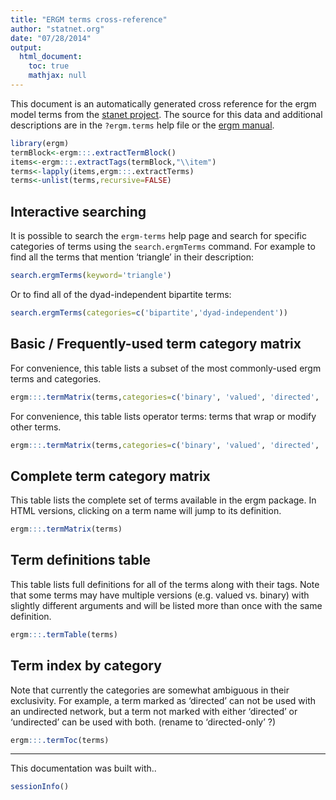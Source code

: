 ```yaml
---
title: "ERGM terms cross-reference"
author: "statnet.org"
date: "07/28/2014"
output: 
  html_document:
    toc: true
    mathjax: null
---
```

<style type="text/css">
table, td, th {
  border: 1px solid #cccccc;
  padding: 8px;
}
</style>

<!-- 
%\VignetteEngine{knitr::knitr} 
%\VignetteIndexEntry{ERGM terms cross-reference}
-->
<!-- to render out this file for preview when not using RStudio:  rmarkdown::render('vignettes/ergm-term-crossRef.Rmd') -->

This document is an automatically generated cross reference for the ergm model terms from the [stanet project](http://statnet.org).  The source for this data and additional descriptions are in the `?ergm.terms` help file or the [ergm manual](https://cran.r-project.org/web/packages/ergm/ergm.pdf). 


```r
library(ergm)
termBlock<-ergm:::.extractTermBlock()
items<-ergm:::.extractTags(termBlock,"\\item")
terms<-lapply(items,ergm:::.extractTerms)
terms<-unlist(terms,recursive=FALSE)
```

## Interactive searching

It is possible to search the `ergm-terms` help page and search for specific categories of terms using the `search.ergmTerms` command.  For example to find all the terms that mention 'triangle' in their description:

```r
search.ergmTerms(keyword='triangle')
```

Or to find all of the dyad-independent bipartite terms:

```r
search.ergmTerms(categories=c('bipartite','dyad-independent'))
```


## Basic / Frequently-used term category matrix

For convenience, this table lists a subset of the most commonly-used ergm terms and categories.

```r
ergm:::.termMatrix(terms,categories=c('binary', 'valued', 'directed', 'undirected', 'bipartite', 'dyad-independent','operator'),only.include='frequently-used')
```

For convenience, this table lists operator terms: terms that wrap or modify other terms.

```r
ergm:::.termMatrix(terms,categories=c('binary', 'valued', 'directed', 'undirected', 'bipartite', 'dyad-independent','operator'),only.include='operator')
```


## Complete term category matrix
This table lists the complete set of terms available in the ergm package. In HTML versions, clicking on a term name will jump to its definition. 

```r
ergm:::.termMatrix(terms)
```


## Term definitions table

This table lists full definitions for all of the terms along with their tags.  Note that some terms may have multiple versions (e.g. valued vs. binary) with slightly different arguments and will be listed more than once with the same definition. 

```r
ergm:::.termTable(terms)
```

## Term index by category

Note that currently the categories are somewhat ambiguous in their exclusivity.  For example, a term marked as 'directed' can not be used with an undirected network, but a term not marked with either 'directed' or 'undirected' can be used with both. (rename to 'directed-only' ?)

```r
ergm:::.termToc(terms)
```

------------

This documentation was built with..
```r
sessionInfo()
```